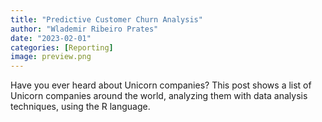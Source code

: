 ```yaml
---
title: "Predictive Customer Churn Analysis"
author: "Wlademir Ribeiro Prates"
date: "2023-02-01"
categories: [Reporting]
image: preview.png
---
```


Have you ever heard about Unicorn companies? This post shows a list of Unicorn companies around the world, analyzing them with data analysis techniques, using the R language.


